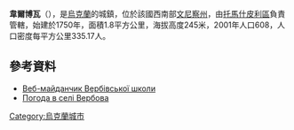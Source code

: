 {{coord|48|30|23|N|28|44|53|E|scale:30000|display=title}}

'''韋爾博瓦'''（{{lang-uk|Вербова}}），是[[烏克蘭|烏克蘭]]的城鎮，位於該國西南部[[文尼察州|文尼察州]]，由[[托馬什皮利區|托馬什皮利區]]負責管轄，始建於1750年，面積1.8平方公里，海拔高度245米，2001年人口608，人口密度每平方公里335.17人。

==參考資料==
* [https://web.archive.org/web/20170605120702/http://testuvannya.com.ua/schoolsite/Vin.Tom.Verbova.sc/ Веб-майданчик Вербівської школи]
* [http://weather.in.ua/ua/vinnickaja/3122 Погода в селі Вербова] {{Wayback|url=http://weather.in.ua/ua/vinnickaja/3122 |date=20160305210651 }}

{{Ukraine-geo-stub}}
[[Category:烏克蘭城市|Category:烏克蘭城市]]